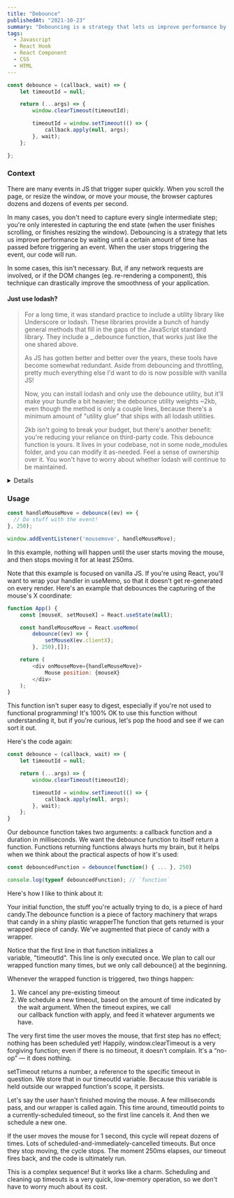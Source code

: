 ```yaml
---
title: "Debounce"
publishedAt: "2021-10-23"
summary: "Debouncing is a strategy that lets us improve performance by waiting until a certain amount of time has passed before triggering an event."
tags:
  - Javascript
  - React Hook
  - React Component
  - CSS
  - HTML
---
```


<CodeBlock>

```JavaScript:debounce.js
const debounce = (callback, wait) => {
    let timeoutId = null;

    return (...args) => {
        window.clearTimeout(timeoutId);

        timeoutId = window.setTimeout(() => {
            callback.apply(null, args);
        }, wait);
    };

};
```

</CodeBlock>

### Context

There are many events in JS that trigger super quickly.
When you scroll the page, or resize the window, or move your mouse, the browser captures dozens and dozens of events per second.

In many cases, you don't need to capture every single intermediate step; you're only interested in capturing the end state (when the user finishes scrolling, or finishes resizing the window).
Debouncing is a strategy that lets us improve performance by waiting until a certain amount of time has passed before triggering an event. When the user stops triggering the event, our code will run.

In some cases, this isn't necessary. But, if any network requests are involved, or if the DOM changes (eg. re-rendering a component), this technique can drastically improve the smoothness of your application.

#### Just use lodash?

> For a long time, it was standard practice to include a utility library like Underscore or lodash. These libraries provide a bunch of handy general methods that fill in the gaps of the JavaScript standard library. They include a \_.debounce function, that works just like the one shared above.
>
> As JS has gotten better and better over the years, these tools have become somewhat redundant. Aside from debouncing and throttling, pretty much everything else I'd want to do is now possible with vanilla JS!
>
> Now, you can install lodash and only use the debounce utility, but it'll make your bundle a bit heavier; the debounce utility weights ~2kb, even though the method is only a couple lines, because there's a minimum amount of "utility glue" that ships with all lodash utilities.
>
> 2kb isn't going to break your budget, but there's another benefit: you're reducing your reliance on third-party code. This debounce function is yours. It lives in your codebase, not in some node_modules folder, and you can modify it as-needed. Feel a sense of ownership over it. You won't have to worry about whether lodash will continue to be maintained.

<details>
  <summary>Details</summary>
  Something small enough to escape casual notice.
</details>

### Usage

<CodeBlock>

```JavaScript:debounceExample.js
const handleMouseMove = debounce((ev) => {
  // Do stuff with the event!
}, 250);

window.addEventListener('mousemove', handleMouseMove);
```

</CodeBlock>

In this example, nothing will happen until the user starts moving the mouse, and then stops moving it for at least 250ms.

Note that this example is focused on vanilla JS. If you're using React, you'll want to wrap your handler in useMemo, so that it doesn't get re-generated on every render. Here's an example that debounces the capturing of the mouse's X coordinate:

<CodeBlock>

```jsx:debounceExample.js
function App() {
    const [mouseX, setMouseX] = React.useState(null);

    const handleMouseMove = React.useMemo(
        debounce((ev) => {
            setMouseX(ev.clientX);
        }, 250),[]);

    return (
        <div onMouseMove={handleMouseMove}>
            Mouse position: {mouseX}
        </div>
    );
}
```

</CodeBlock>

This function isn't super easy to digest, especially if you're not used to functional programming! It's 100% OK to use this function without understanding it, but if you're curious, let's pop the hood and see if we can sort it out.

Here's the code again:

<CodeBlock>

```jsx:debounceExample.js
const debounce = (callback, wait) => {
    let timeoutId = null;

    return (...args) => {
        window.clearTimeout(timeoutId);

        timeoutId = window.setTimeout(() => {
            callback.apply(null, args);
        }, wait);
    };
}
```

</CodeBlock>

Our debounce function takes two arguments: a callback function and a duration in milliseconds.
We want the debounce function to itself return a function. Functions returning functions always hurts my brain, but it helps when we think about the practical aspects of how it's used:

<CodeBlock>

```jsx:debounceExample.js
const debouncedFunction = debounce(function() { ... }, 250)

console.log(typeof debouncedFunction); // `function`
```

</CodeBlock>

Here's how I like to think about it:

Your initial function, the stuff you're actually trying to do, is a piece of hard candy.The debounce function is a piece of factory machinery that wraps that candy in a shiny plastic wrapperThe function that gets returned is your wrapped piece of candy. We've augmented that piece of candy with a wrapper.

Notice that the first line in that function initializes a variable, "timeoutId". This line is only executed once. We plan to call our wrapped function many times, but we only call debounce() at the beginning.

Whenever the wrapped function is triggered, two things happen:

1. We cancel any pre-existing timeout
2. We schedule a new timeout, based on the amount of time indicated by the wait argument. When the timeout expires, we call our callback function with apply, and feed it whatever arguments we have.

The very first time the user moves the mouse, that first step has no effect; nothing has been scheduled yet! Happily, window.clearTimeout is a very forgiving function; even if there is no timeout, it doesn't complain. It's a “no-op” — it does nothing.

setTimeout returns a number, a reference to the specific timeout in question. We store that in our timeoutId variable. Because this variable is held outside our wrapped function's scope, it persists.

Let's say the user hasn't finished moving the mouse. A few milliseconds pass, and our wrapper is called again. This time around, timeoutId points to a currently-scheduled timeout, so the first line cancels it. And then we schedule a new one.

If the user moves the mouse for 1 second, this cycle will repeat dozens of times. Lots of scheduled-and-immediately-cancelled timeouts. But once they stop moving, the cycle stops. The moment 250ms elapses, our timeout fires back, and the code is ultimately run.

This is a complex sequence! But it works like a charm. Scheduling and cleaning up timeouts is a very quick, low-memory operation, so we don't have to worry much about its cost.
